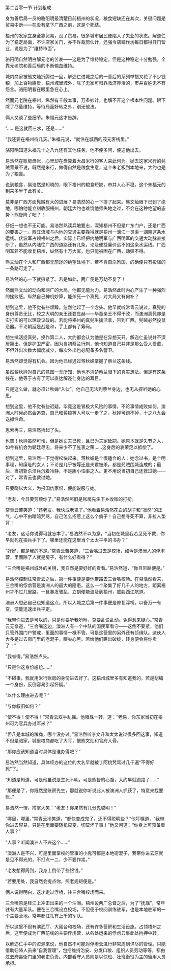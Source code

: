 

第二百零一节 计划粗成

身为善后局一员的骆阳明最清楚目前梧州的状况，粮食短缺还在其次，关键问题是贸易中断――在没有拿下广西之前，这是个死结。

梧州的发家立身全靠贸易，没了贸易，很多城市居民便陷入了失业的状态。解迩仁为了稳定局面，不许店家关门，亦不许裁剪伙计，还强令店铺作坊每日都得开门营业，说是为了“维持市面”。

骆阳明自然明白解元老的苦衷――这是为了维持稳定。但是这种稳定十分勉强，全靠元老院和善后局的不断输血维持。

城内商家被熊文灿折腾过一回，解迩仁进城之后的一善后的系列举措又花了不少钱粮，加上百物腾贵，梧州城里城外，除了无家可归靠救济养活的，市井百姓无不有怨言。骆阳明看在眼里急在心上。

然而元老院在梧州，纵然有千般本事，万条妙计，也解不开这个根本性问题。眼下除了尽量维持，等待局面好转之外，别无他法。

俩人又谈了些细节。朱福元这才告辞。

“……是这就回三水，还是……”

“我还要在梧州待几天。”朱福元说，“就住在城西的茂元客栈里。”

骆阳明知道朱福元十之八九还有其他任务，他不便多问，便送他出去。

易浩然在账房盘账，心里却在盘算着大昌米行的客人来此何为。抛去这家米行的髡贼背景不说，既然是米行，做得自然是粮食生意，这个朱老板到本地来，大约也是为了粮食。

说到粮食，易浩然是知晓的，眼下梧州的粮食短缺，市井人心不稳。这个朱福元的到来多半于此有关。

莫非是广西方面髡贼有大的进展？易浩然的心一下提了起来。熊文灿眼下已到了绝地，哪怕他能立刻收服梧州，朝廷大约也难饶他师失地之过，不会在这种绝望的态势下熊督降了吧？！

仔细一想也不无可能。易浩然熟读兵地要志，深知梧州不但是广东门户，还是广西的要害之一。西江流域与内地的交通主要靠得就是梧州一漓江一灵渠一湖南这条水运线。伏波军占领梧州之后，实际上已经把内地明军与广西明军的交通大动脉直接断了，虽然从内陆往广西的道路还有几条，论及便捷廉价远不如这条水运线。广西明军若不能收复梧州，纵然有十万大军，也只能被困在广西，动弹不得。

熊文灿在个人和广西都无前途的绝望处境下，若不肯自杀殉国，的确便只有投降的一条路可走了。

易浩然的心一下就揪紧了。若是如此，两广便是万劫不复了！

然而熊文灿的动向和两广的大局，他都无能为力。易浩然此时内心产生了一种强烈的挫败感。纵然自己神机妙算，能杀死一个真髡，对大局又有何补？

想到这里，他不觉有些烦躁。忽然他起了一个念头。他早就听常青云说过，真髡的身份尊贵无比，较之大明的亲王还要显赫――毕竟亲王不得干政，而澳洲真髡却是实打实的可以理政议政的。若能将梧州的真髡生擒活拿，带到广西。髡贼必然投鼠忌器。不论朝廷是战是和，手上都有了筹码。

想生擒活捉真髡，换作第二人，大约都会认为他是在异想天开。解迩仁虽说并不深居简出，但是护卫严密。因为当初蔡兰行刺，他也知道自己并非是那么受人爱戴，不但外出次数大幅度减少，每次外出也必配备多名警卫。

易浩然却觉得有机会。因为他已经通过蒋秋婵掌握了蔡兰这条线。

虽然蒋秋婵对自己的意图一无所知，他也不清楚蔡兰眼下的真实想法。但是有这条线在，他等于古有了可以直达解迩仁身边的耳目。

只是这么做，就必须让秋婵“入伙”。他自己无法到蔡兰身边，也无从探听她的心思。

想到这里，他不觉有些迟疑。毕竟这是冒极大风险的事情，不论事情成败如何，澳洲人时候必然会追查，自己和蒋锁等人可以一走了之，秋婵可跑不掉，十之八九会送掉性命。

思索再三，易浩然抬起了头。

也罢！秋婵虽然可怜，但是她丈夫已死，且已为夫家延嗣。她原本就是失节之人，如今有机会为朝廷尽忠，将来少不了旌表之荣……这身后的哀荣足以抵偿了。

想到这里，易浩然一下觉得松快起来。蒋秋婵是个很适合的人：她念过书，是个明事理，知廉耻的女人；不论是几乎被辱还是夫君被杀，都是髡贼围城造成的；最后，当初斩杀溃兵沉着冷静，不是胆小怕事之人。更不用说当初自己还救过她――对了，常青云也救过她。

只要晓以大义，为报国仇家恨，便能说服与她。

“老友，今日要劳烦你了。”易浩然照旧是账房先生下乡收账的打扮。

常青云苦笑道：“还老友，我快成老鬼了。”他看着易浩然花白的胡子和“凛然”的正气，心中不由暗暗咒骂，自己怎么招惹上这么个疯子！自己想寻死不算，非拉人垫背！

“老友，这话你说得可就忘本了。”易浩然不以为意，“当初在城里我若见死不救，你早就死在狼兵手下了。哪里还能在这里当个太太平平的书办？”

“好好，都是我的不是。”常青云苦笑道，“三合嘴过去是校场，如今是澳洲人的俘虏营，里面除了人就是房子，有什么好看得？”

“三合嘴是梧州城外的关钥，我自然是要好好的看看。”易浩然道，“你且带路便是。”

易浩然控制住常青云之后，第一件事便是要他带路去三合嘴校场。在易浩然看来，三合嘴的俘虏营是澳洲人的最大的隐患。这么一个聚集了好几千人的地方，距离梧州才不过几里路，一旦暴发骚乱，立刻便能波及到梧州，威胁西江航道。

澳洲人想必自己也知道这点，所以入城之后第一件事便是修复浮桥。以备万一有变，便能迅速出兵平定。

“我带你进去是可以的，只是你要听我吩咐，莫要乱说乱动。免得惹来疑心。”常青云无奈道，“三合嘴这边，澳洲人有一个中队的国民军看守――这倒不要紧，他们只管外围门户警戒，里面的事情一概不管。可是这营里的另外还有侦缉队。这伙人大多是过去衙门里的老混子，眼尖心黑。若给他们瞧出破绽，转身便会将你卖了！”

“我省得。”易浩然点头。

“只是你这身份尴尬……”

“不碍事，我就用米行账房的身份进去好了。这梧州城里多有知道我的，若是胡编一个身份，反倒容易引起怀疑。”

“以什么理由进去呢？”

“与你叙旧如何？”

“使不得！使不得！”常青云双手乱摇。他眼珠一转，道：“老易，你东家当初在梧州可为官兵办过军米？”

“但凡是本城的粮商，哪个没办过。”易浩然听李文升和太太说过很多回这事，知道不但是骆家，城里粮商都吃了大亏，恨熊文灿和官府入骨。

“那你应该知道当时具体是谁办得吧？”

易浩然当然知道，具体经办的这位的大名早就被丁阿桃咒骂过几千遍“不得好死”了。

“知道是知道，可是他虽说是生死不明，可是熊督的心腹，大约早就跑路了……”

“那便是了，你既然是账房先生，那就说你听说此人被澳洲人抓获了，特意来找要账。”

易浩然一愣，拊掌大笑：“老友！你果然有几分鬼聪明！”

“哪里，哪里，”常青云冷笑道，“都快变成鬼了，还不得聪明些？”他叮嘱道，“我带你进去容易，只是在里面要随机应变，切莫坏了事！”他又问道：“你身上可预备着人事？”

“人事？听闻澳洲人不兴这个……”

“澳洲人是不兴，可是里面掌权的管事的小鬼可都是本地衙混子，我带你进去原就是见不得光的，不打点一二，少不要作祟。”

“老友想得周到，我身上倒带了些银钱。”

“若要用处，我自然会提点你，照老规矩便是。”

俩人说得明白，这才走过浮桥，往三合嘴校场而来。

三合嘴原是桂江上冲击出来的一个沙洲。梧州设两广总督之后，为了“抚瑶”，常年驻有大量军队。便在三合嘴设立校场，不但便于校阅训练驻军，也是本地驻军的一个主要营地。常年都驻扎有上千的军队。

所以这里不但有演武厅、大阅台和校场，还有许多营房和生活设施。占领梧州之后，这里便成为广西前线的主要俘虏营，从各处运来的俘虏云集此处拘押中转。

以解迩仁手中的资源来说，他自然不可能对俘虏营进行非常周到详尽的管理。只能借助归降人员来“自我管理”，包括维持治安、分发口粮、组织人员劳动等等，都由过去府县衙门里的老吏负责。内部看守人员则是以快班、壮班衙役为主的留用人员承担。

